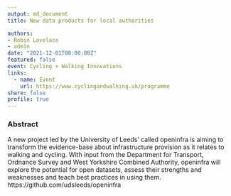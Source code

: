 ```yaml
---
output: md_document
title: New data products for local authorities

authors: 
- Robin Lovelace
- admin
date: "2021-12-01T00:00:00Z"
featured: false
event: Cycling + Walking Innovations
links: 
  - name: Event
    url: https://www.cyclingandwalking.uk/programme
share: false
profile: true
---
```


### **Abstract**
A new project led by the University of Leeds' called openinfra is aiming to transform the evidence-base about infrastructure provision as it relates to walking and cycling. With input from the Department for Transport, Ordnance Survey and West Yorkshire Combined Authority, openinfra will explore the potential for open datasets, assess their strengths and weaknesses and teach best practices in using them. https://github.com/udsleeds/openinfra 